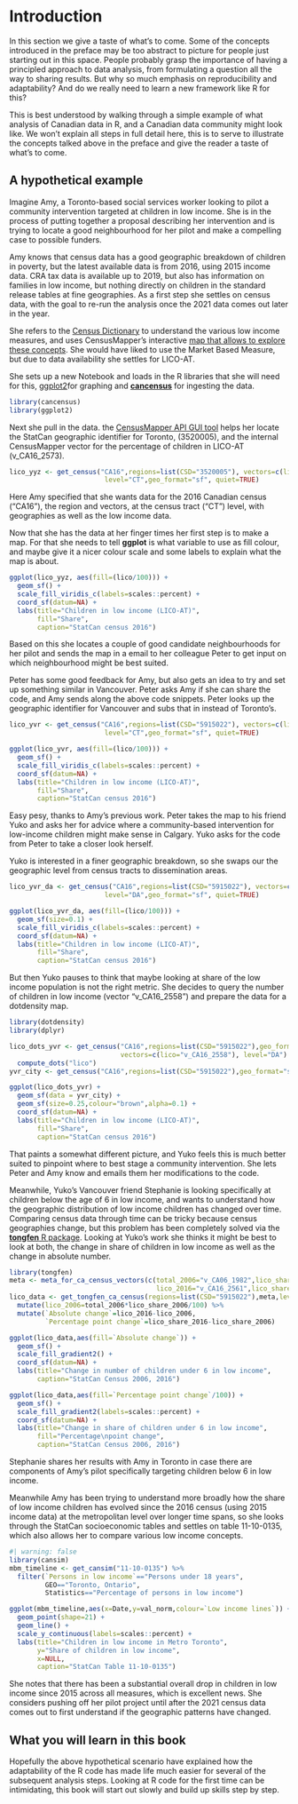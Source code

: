 # Introduction

In this section we give a taste of what's to come. Some of the concepts introduced in the preface may be too abstract to picture for people just starting out in this space. People probably grasp the importance of having a principled approach to data analysis, from formulating a question all the way to sharing results. But why so much emphasis on reproducibility and adaptability? And do we really need to learn a new framework like R for this?

This is best understood by walking through a simple example of what analysis of Canadian data in R, and a Canadian data community might look like. We won't explain all steps in full detail here, this is to serve to illustrate the concepts talked above in the preface and give the reader a taste of what's to come.

## A hypothetical example

Imagine Amy, a Toronto-based social services worker looking to pilot a community intervention targeted at children in low income. She is in the process of putting together a proposal describing her intervention and is trying to locate a good neighbourhood for her pilot and make a compelling case to possible funders.

Amy knows that census data has a good geographic breakdown of children in poverty, but the latest available data is from 2016, using 2015 income data. CRA tax data is available up to 2019, but also has information on families in low income, but nothing directly on children in the standard release tables at fine geographies. As a first step she settles on census data, with the goal to re-run the analysis once the 2021 data comes out later in the year.

She refers to the [Census Dictionary](https://www12.statcan.gc.ca/census-recensement/2016/ref/dict/index-eng.cfm) to understand the various low income measures, and uses CensusMapper's interactive [map that allows to explore these concepts](https://censusmapper.ca/maps/844?index=3#11/43.6535/-79.3839). She would have liked to use the Market Based Measure, but due to data availability she settles for LICO-AT.

She sets up a new Notebook and loads in the R libraries that she will need for this, [ggplot2](https://ggplot2.tidyverse.org)for graphing and [**cancensus**](https://mountainmath.github.io/cancensus/index.html) for ingesting the data.

```r
library(cancensus)
library(ggplot2)
```

Next she pull in the data. the [CensusMapper API GUI tool](https://censusmapper.ca/api) helps her locate the StatCan geographic identifier for Toronto, (3520005), and the internal CensusMapper vector for the percentage of children in LICO-AT (v_CA16_2573).

```r
lico_yyz <- get_census("CA16",regions=list(CSD="3520005"), vectors=c(lico="v_CA16_2573"),
                        level="CT",geo_format="sf", quiet=TRUE)
```

Here Amy specified that she wants data for the 2016 Canadian census ("CA16"), the region and vectors, at the census tract ("CT") level, with geographies as well as the low income data.

Now that she has the data at her finger times her first step is to make a map. For that she needs to tell **ggplot** is what variable to use as fill colour, and maybe give it a nicer colour scale and some labels to explain what the map is about.

```r
ggplot(lico_yyz, aes(fill=(lico/100))) +
  geom_sf() +
  scale_fill_viridis_c(labels=scales::percent) +
  coord_sf(datum=NA) +
  labs(title="Children in low income (LICO-AT)",
       fill="Share",
       caption="StatCan census 2016")
```

Based on this she locates a couple of good candidate neighbourhoods for her pilot and sends the map in a email to her colleague Peter to get input on which neighbourhood might be best suited.

Peter has some good feedback for Amy, but also gets an idea to try and set up something similar in Vancouver. Peter asks Amy if she can share the code, and Amy sends along the above code snippets. Peter looks up the geographic identifier for Vancouver and subs that in instead of Toronto's.

```r
lico_yvr <- get_census("CA16",regions=list(CSD="5915022"), vectors=c(lico="v_CA16_2573"),
                        level="CT",geo_format="sf", quiet=TRUE)

ggplot(lico_yvr, aes(fill=(lico/100))) +
  geom_sf() +
  scale_fill_viridis_c(labels=scales::percent) +
  coord_sf(datum=NA) +
  labs(title="Children in low income (LICO-AT)",
       fill="Share",
       caption="StatCan census 2016")
```

Easy pesy, thanks to Amy's previous work. Peter takes the map to his friend Yuko and asks her for advice where a community-based intervention for low-income children might make sense in Calgary. Yuko asks for the code from Peter to take a closer look herself.

Yuko is interested in a finer geographic breakdown, so she swaps our the geographic level from census tracts to dissemination areas.

```r
lico_yvr_da <- get_census("CA16",regions=list(CSD="5915022"), vectors=c(lico="v_CA16_2573"),
                        level="DA",geo_format="sf", quiet=TRUE)

ggplot(lico_yvr_da, aes(fill=(lico/100))) +
  geom_sf(size=0.1) +
  scale_fill_viridis_c(labels=scales::percent) +
  coord_sf(datum=NA) +
  labs(title="Children in low income (LICO-AT)",
       fill="Share",
       caption="StatCan census 2016")
```

But then Yuko pauses to think that maybe looking at share of the low income population is not the right metric. She decides to query the number of children in low income (vector "v_CA16_2558") and prepare the data for a dotdensity map.

```r
library(dotdensity)
library(dplyr)

lico_dots_yvr <- get_census("CA16",regions=list(CSD="5915022"),geo_format="sf",
                            vectors=c(lico="v_CA16_2558"), level="DA") %>%
  compute_dots("lico")
yvr_city <- get_census("CA16",regions=list(CSD="5915022"),geo_format="sf")

ggplot(lico_dots_yvr) +
  geom_sf(data = yvr_city) +
  geom_sf(size=0.25,colour="brown",alpha=0.1) +
  coord_sf(datum=NA) +
  labs(title="Children in low income (LICO-AT)",
       fill="Share",
       caption="StatCan census 2016")
```

That paints a somewhat different picture, and Yuko feels this is much better suited to pinpoint where to best stage a community intervention. She lets Peter and Amy know and emails them her modifications to the code.

Meanwhile, Yuko's Vancouver friend Stephanie is looking specifically at children below the age of 6 in low income, and wants to understand how the geographic distribution of low income children has changed over time. Comparing census data through time can be tricky because census geographies change, but this problem has been completely solved via the [**tongfen** R package](https://mountainmath.github.io/tongfen/articles/tongfen_ca.html). Looking at Yuko's work she thinks it might be best to look at both, the change in share of children in low income as well as the change in absolute number.

```r
library(tongfen)
meta <- meta_for_ca_census_vectors(c(total_2006="v_CA06_1982",lico_share_2006="v_CA06_1984",
                                     lico_2016="v_CA16_2561",lico_share_2016="v_CA16_2576"))
lico_data <- get_tongfen_ca_census(regions=list(CSD="5915022"),meta,level="CT",quiet = TRUE) %>%
  mutate(lico_2006=total_2006*lico_share_2006/100) %>%
  mutate(`Absolute change`=lico_2016-lico_2006,
         `Percentage point change`=lico_share_2016-lico_share_2006)
```

```r
ggplot(lico_data,aes(fill=`Absolute change`)) +
  geom_sf() +
  scale_fill_gradient2() +
  coord_sf(datum=NA) +
  labs(title="Change in number of children under 6 in low income",
       caption="StatCan Census 2006, 2016")
```

```r
ggplot(lico_data,aes(fill=`Percentage point change`/100)) +
  geom_sf() +
  scale_fill_gradient2(labels=scales::percent) +
  coord_sf(datum=NA) +
  labs(title="Change in share of children under 6 in low income",
       fill="Percentage\npoint change",
       caption="StatCan Census 2006, 2016")
```

Stephanie shares her results with Amy in Toronto in case there are components of Amy's pilot specifically targeting children below 6 in low income.

Meanwhile Amy has been trying to understand more broadly how the share of low income children has evolved since the 2016 census (using 2015 income data) at the metropolitan level over longer time spans, so she looks through the StatCan socioeconomic tables and settles on table 11-10-0135, which also allows her to compare various low income concepts.

```r
#| warning: false
library(cansim)
mbm_timeline <- get_cansim("11-10-0135") %>%
  filter(`Persons in low income`=="Persons under 18 years",
         GEO=="Toronto, Ontario",
         Statistics=="Percentage of persons in low income")

ggplot(mbm_timeline,aes(x=Date,y=val_norm,colour=`Low income lines`)) +
  geom_point(shape=21) +
  geom_line() +
  scale_y_continuous(labels=scales::percent) +
  labs(title="Children in low income in Metro Toronto",
       y="Share of children in low income",
       x=NULL,
       caption="StatCan Table 11-10-0135")

```

She notes that there has been a substantial overall drop in children in low income since 2015 across all measures, which is excellent news. She considers pushing off her pilot project until after the 2021 census data comes out to first understand if the geographic patterns have changed.

## What you will learn in this book

Hopefully the above hypothetical scenario have explained how the adaptability of the R code has made life much easier for several of the subsequent analysis steps. Looking at R code for the first time can be intimidating, this book will start out slowly and build up skills step by step.

